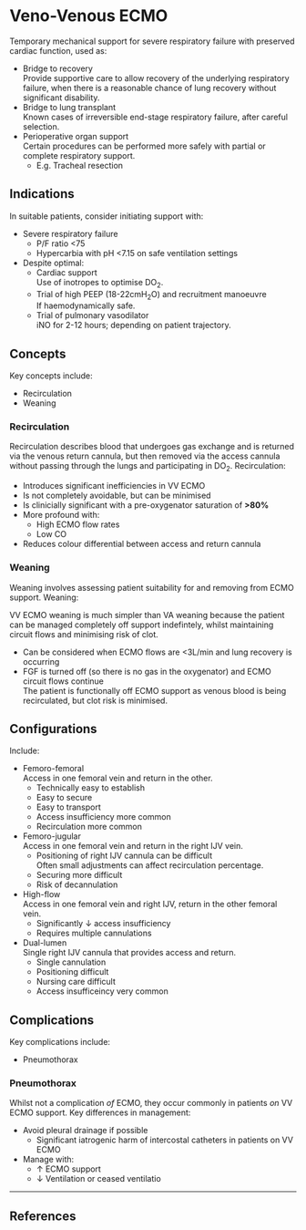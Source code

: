 # Veno-Venous ECMO

Temporary mechanical support for severe respiratory failure with preserved cardiac function, used as:

* Bridge to recovery\
Provide supportive care to allow recovery of the underlying respiratory failure, when there is a reasonable chance of lung recovery without significant disability.
* Bridge to lung transplant\
Known cases of irreversible end-stage respiratory failure, after careful selection.
* Perioperative organ support\
Certain procedures can be performed more safely with partial or complete respiratory support.
    * E.g. Tracheal resection


## Indications

In suitable patients, consider initiating support with:

* Severe respiratory failure
    * P/F ratio <75
    * Hypercarbia with pH <7.15 on safe ventilation settings
* Despite optimal:
    * Cardiac support\
    Use of inotropes to optimise DO~2~.
    * Trial of high PEEP (18-22cmH~2~O) and recruitment manoeuvre\
    If haemodynamically safe.
    * Trial of pulmonary vasodilator\
    iNO for 2-12 hours; depending on patient trajectory.


## Concepts

Key concepts include:

* Recirculation
* Weaning

### Recirculation

Recirculation describes blood that undergoes gas exchange and is returned via the venous return cannula, but then removed via the access cannula without passing through the lungs and participating in DO~2~. Recirculation:

* Introduces significant inefficiencies in VV ECMO
* Is not completely avoidable, but can be minimised
* Is clinicially significant with a pre-oxygenator saturation of **>80%**
* More profound with:
    * High ECMO flow rates
    * Low CO
* Reduces colour differential between access and return cannula


### Weaning

Weaning involves assessing patient suitability for and removing from ECMO support. Weaning:

:::column-margin
VV ECMO weaning is much simpler than VA weaning because the patient can be managed completely off support indefintely, whilst maintaining circuit flows and minimising risk of clot.
:::

* Can be considered when ECMO flows are <3L/min and lung recovery is occurring
* FGF is turned off (so there is no gas in the oxygenator) and ECMO circuit flows continue\
The patient is functionally off ECMO support as venous blood is being recirculated, but clot risk is minimised.
 
## Configurations

Include:

* Femoro-femoral\
Access in one femoral vein and return in the other.
    * Technically easy to establish
    * Easy to secure
    * Easy to transport
    * Access insufficiency more common
    * Recirculation more common
* Femoro-jugular\
Access in one femoral vein and return in the right IJV vein.
    * Positioning of right IJV cannula can be difficult\
    Often small adjustments can affect recirculation percentage.
    * Securing more difficult
    * Risk of decannulation
* High-flow\
Access in one femoral vein and right IJV, return in the other femoral vein.
    * Significantly ↓ access insufficiency
    * Requires multiple cannulations
* Dual-lumen\
Single right IJV cannula that provides access and return.
    * Single cannulation
    * Positioning difficult
    * Nursing care difficult
    * Access insufficeincy very common 


## Complications

Key complications include:

* Pneumothorax

### Pneumothorax

Whilst not a complication *of* ECMO, they occur commonly in patients *on* VV ECMO support. Key differences in management:

* Avoid pleural drainage if possible
    * Significant iatrogenic harm of intercostal catheters in patients on VV ECMO
* Manage with:
    * ↑ ECMO support
    * ↓ Ventilation or ceased ventilatio 


        
---

## References 